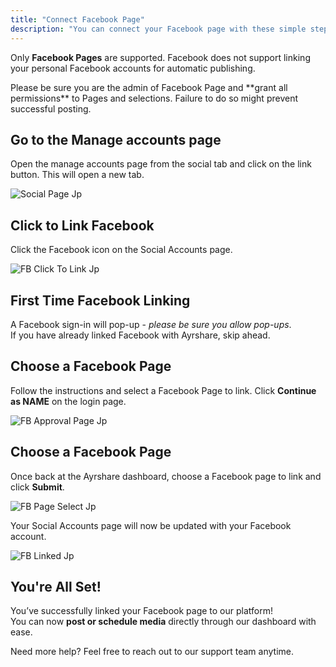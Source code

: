 ```yaml
---
title: "Connect Facebook Page"
description: "You can connect your Facebook page with these simple steps"
---
```


Only **Facebook Pages** are supported. Facebook does not support linking your personal Facebook accounts for automatic publishing.

<Tip>
  Please be sure you are the admin of Facebook Page and **grant all permissions** to Pages and selections. Failure to do so might prevent successful posting.
</Tip>

## **Go to the Manage accounts page**

Open the manage accounts page from the social tab and click on the link button. This will open a new tab.

![Social Page Jp](/images/FB-article/social-page.jpg)

## **Click to Link Facebook**

Click the Facebook icon on the Social Accounts page.

![FB Click To Link Jp](/images/FB-click-to-link.jpg)

## **First Time Facebook Linking**

A Facebook sign-in will pop-up - _please be sure you allow pop-ups_.\
If you have already linked Facebook with Ayrshare, skip ahead.

## **Choose a Facebook Page**

Follow the instructions and select a Facebook Page to link. Click **Continue as NAME** on the login page.

![FB Approval Page Jp](/images/FB-approval-page.jpg)

## **Choose a Facebook Page**

Once back at the Ayrshare dashboard, choose a Facebook page to link and click **Submit**.

![FB Page Select Jp](/images/FB-page-select.jpg)

Your Social Accounts page will now be updated with your Facebook account.

![FB Linked Jp](/images/FB-linked.jpg)

## You're All Set\!

You’ve successfully linked your Facebook page to our platform\! \
You can now **post or schedule media** directly through our dashboard with ease.

Need more help? Feel free to reach out to our support team anytime.